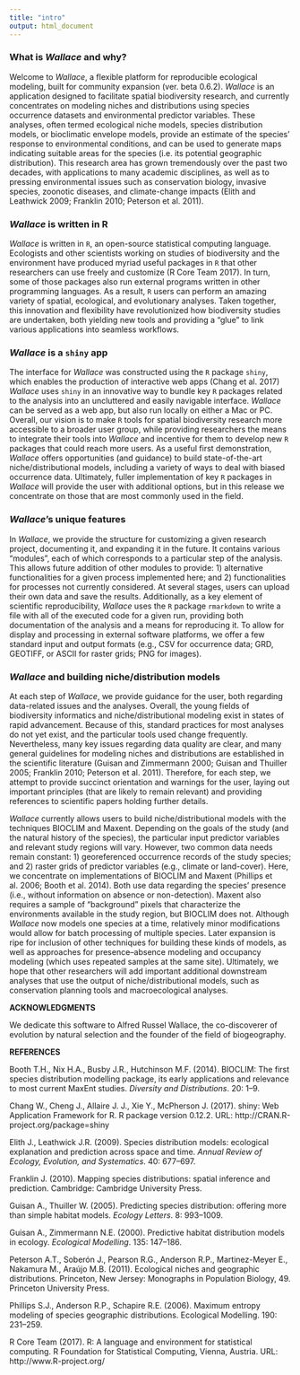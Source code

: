 ```yaml
---
title: "intro"
output: html_document
---
```


### **What is *Wallace* and why?**  

Welcome to *Wallace*, a flexible platform for reproducible ecological modeling, built for community expansion (ver. beta 0.6.2). *Wallace* is an application designed to facilitate spatial biodiversity research, and currently concentrates on modeling niches and distributions using species occurrence datasets and environmental predictor variables. These analyses, often termed ecological niche models, species distribution models, or bioclimatic envelope models, provide an estimate of the species’ response to environmental conditions, and can be used to generate maps indicating suitable areas for the species (i.e. its potential geographic distribution). This research area has grown tremendously over the past two decades, with applications to many academic disciplines, as well as to pressing environmental issues such as conservation biology, invasive species, zoonotic diseases, and climate-change impacts (Elith and Leathwick 2009; Franklin 2010; Peterson et al. 2011).

### ***Wallace* is written in R**  

*Wallace* is written in `R`, an open-source statistical computing language. Ecologists and other scientists working on studies of biodiversity and the environment have produced myriad useful packages in `R` that other researchers can use freely and customize (R Core Team 2017). In turn, some of those packages also run external programs written in other programming languages. As a result, `R` users can perform an amazing variety of spatial, ecological, and evolutionary analyses. Taken together, this innovation and flexibility have revolutionized how biodiversity studies are undertaken, both yielding new tools and providing a "glue" to link various applications into seamless workflows.

### ***Wallace* is a `shiny` app**

The interface for *Wallace* was constructed using the `R` package `shiny`, which enables the production of interactive web apps (Chang et al. 2017) *Wallace* uses `shiny` in an innovative way to bundle key `R` packages related to the analysis into an uncluttered and easily navigable interface. *Wallace* can be served as a web app, but also run locally on either a Mac or PC. Overall, our vision is to make `R` tools for spatial biodiversity research more accessible to a broader user group, while providing researchers the means to integrate their tools into *Wallace* and incentive for them to develop new `R` packages that could reach more users. As a useful first demonstration, *Wallace* offers opportunities (and guidance) to build state-of-the-art niche/distributional models, including a variety of ways to deal with biased occurrence data. Ultimately, fuller implementation of key `R` packages in *Wallace* will provide the user with additional options, but in this release we concentrate on those that are most commonly used in the field.

### ***Wallace*'s unique features**

In *Wallace*, we provide the structure for customizing a given research project, documenting it, and expanding it in the future. It contains various "modules", each of which corresponds to a particular step of the analysis. This allows future addition of other modules to provide: 1) alternative functionalities for a given process implemented here; and 2) functionalities for processes not currently considered. At several stages, users can upload their own data and save the results. Additionally, as a key element of scientific reproducibility, *Wallace* uses the `R` package `rmarkdown` to write a file with all of the executed code for a given run, providing both documentation of the analysis and a means for reproducing it. To allow for display and processing in external software platforms, we offer a few standard input and output formats (e.g., CSV for occurrence data; GRD, GEOTIFF, or ASCII for raster grids; PNG for images).

### ***Wallace* and building niche/distribution models**

At each step of *Wallace*, we provide guidance for the user, both regarding data-related issues and the analyses. Overall, the young fields of biodiversity informatics and niche/distributional modeling exist in states of rapid advancement. Because of this, standard practices for most analyses do not yet exist, and the particular tools used change frequently. Nevertheless, many key issues regarding data quality are clear, and many general guidelines for modeling niches and distributions are established in the scientific literature (Guisan and Zimmermann 2000; Guisan and Thuiller 2005; Franklin 2010; Peterson et al. 2011). Therefore, for each step, we attempt to provide succinct orientation and warnings for the user, laying out important principles (that are likely to remain relevant) and providing references to scientific papers holding further details.

*Wallace* currently allows users to build niche/distributional models with the techniques BIOCLIM and Maxent. Depending on the goals of the study (and the natural history of the species), the particular input predictor variables and relevant study regions will vary. However, two common data needs remain constant: 1) georeferenced occurrence records of the study species; and 2) raster grids of predictor variables (e.g., climate or land-cover). Here, we concentrate on implementations of BIOCLIM and Maxent (Phillips et al. 2006; Booth et al. 2014). Both use data regarding the species’ presence (i.e., without information on absence or non-detection). Maxent also requires a sample of "background" pixels that characterize the environments available in the study region, but BIOCLIM does not. Although *Wallace* now models one species at a time, relatively minor modifications would allow for batch processing of multiple species. Later expansion is ripe for inclusion of other techniques for building these kinds of models, as well as approaches for presence–absence modeling and occupancy modeling (which uses repeated samples at the same site). Ultimately, we hope that other researchers will add important additional downstream analyses that use the output of niche/distributional models, such as conservation planning tools and macroecological analyses.

**ACKNOWLEDGMENTS**

We dedicate this software to Alfred Russel Wallace, the co-discoverer of evolution by natural selection and the founder of the field of biogeography.

**REFERENCES**

Booth T.H., Nix H.A., Busby J.R., Hutchinson M.F. (2014). BIOCLIM: The first species distribution modelling package, its early applications and relevance to most current MaxEnt studies. *Diversity and Distributions*. 20: 1–9.

Chang W., Cheng J., Allaire J. J., Xie Y., McPherson J. (2017). shiny: Web Application Framework for R. R package version 0.12.2. URL: http://CRAN.R-project.org/package=shiny

Elith J., Leathwick J.R. (2009). Species distribution models: ecological explanation and prediction across space and time. *Annual Review of Ecology, Evolution, and Systematics*. 40: 677–697.

Franklin J. (2010). Mapping species distributions: spatial inference and prediction. Cambridge: Cambridge University Press.

Guisan A., Thuiller W. (2005). Predicting species distribution: offering more than simple habitat models. *Ecology Letters*. 8: 993–1009.

Guisan A., Zimmermann N.E. (2000). Predictive habitat distribution models in ecology. *Ecological Modelling*. 135: 147–186.

Peterson A.T., Soberón J., Pearson R.G., Anderson R.P., Martinez-Meyer E., Nakamura M., Araújo M.B. (2011). Ecological niches and geographic distributions. Princeton, New Jersey: Monographs in Population Biology, 49. Princeton University Press.

Phillips S.J., Anderson R.P., Schapire R.E. (2006). Maximum entropy modeling of species geographic distributions. Ecological Modelling. 190: 231–259.

R Core Team (2017). R: A language and environment for statistical computing. R Foundation for Statistical Computing, Vienna, Austria. URL: http://www.R-project.org/

